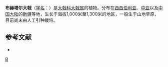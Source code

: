 {{Speciesbox 
| taxon = Euphorbia buchtormensis
| authority = C. A. Meyer ex Ledeb.
}}
'''布赫塔尔大戟'''（[[学名|学名]]：{{lang|la|''Euphorbia buchtormensis''}}）是[[大戟科|大戟科]][[大戟属|大戟属]]的植物。分布在[[西西伯利亚|西西伯利亚]]、[[中亚|中亚]]以及[[中国大陆|中国大陆]]的[[新疆|新疆]]等地，生长于海拔1,000米至1,300米的地区，一般生于山地草原，目前尚未由人工引种栽培。

== 参考文献 ==
<div class="references-small">
* {{cite web| url =http://www.bioinfo.cn/db05/KmzwSpecies.php?action=view&id=7542| title =布赫塔尔大戟| work =《中国高等植物数据库全库》| publisher =中国科学院微生物研究所| author =昆明植物研究所| accessdate =2009-02-25| deadurl =yes| archiveurl =https://web.archive.org/web/20160305055219/http://www.bioinfo.cn/db05/KmzwSpecies.php?action=view&id=7542| archivedate =2016-03-05}}
</div>
{{Taxonbar|from=Q11059744}}

[[Category:大戟属|B]]


{{植物小作品}}